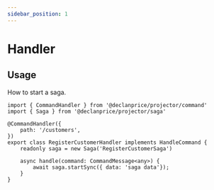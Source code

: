 ```yaml
---
sidebar_position: 1
---
```


# Handler

## Usage

How to start a saga.

```tsx title="src/register-customer.handler.ts"
import { CommandHandler } from '@declanprice/projector/command'
import { Saga } from '@declanprice/projector/saga'

@CommandHandler({
    path: '/customers',
})
export class RegisterCustomerHandler implements HandleCommand {
    readonly saga = new Saga('RegisterCustomerSaga')

    async handle(command: CommandMessage<any>) {
        await saga.startSync({ data: 'saga data'});
    }
}
```
